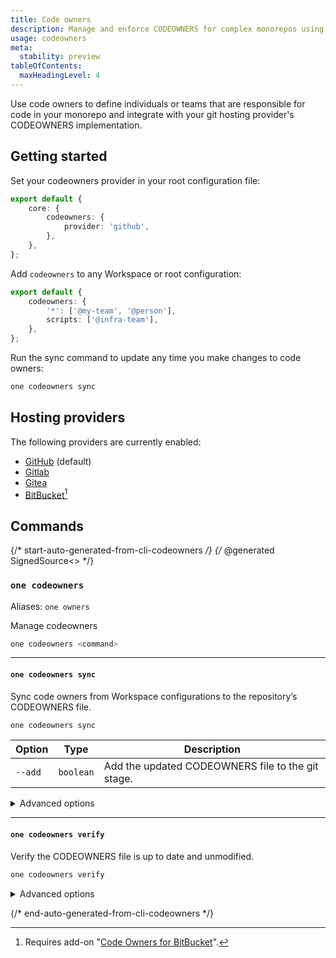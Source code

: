 ```yaml
---
title: Code owners
description: Manage and enforce CODEOWNERS for complex monorepos using oneRepo.
usage: codeowners
meta:
  stability: preview
tableOfContents:
  maxHeadingLevel: 4
---
```


Use code owners to define individuals or teams that are responsible for code in your monorepo and integrate with your git hosting provider's CODEOWNERS implementation.

## Getting started

Set your codeowners provider in your root configuration file:

```ts title="./onerepo.config.ts"
export default {
	core: {
		codeowners: {
			provider: 'github',
		},
	},
};
```

Add `codeowners` to any Workspace or root configuration:

```ts title="./modules/workspace/onerepo.config.ts
export default {
	codeowners: {
		'*': ['@my-team', '@person'],
		scripts: ['@infra-team'],
	},
};
```

Run the sync command to update any time you make changes to code owners:

```sh
one codeowners sync
```

## Hosting providers

The following providers are currently enabled:

- [GitHub](https://docs.github.com/en/repositories/managing-your-repositorys-settings-and-features/customizing-your-repository/about-code-owners) (default)
- [Gitlab](https://docs.gitlab.com/ee/user/project/codeowners/#codeowners-file)
- [Gitea](https://docs.gitea.com/usage/code-owners)
- [BitBucket](https://marketplace.atlassian.com/apps/1218598/code-owners-for-bitbucket?tab=overview&hosting=cloud)[^bitbucket]

[^bitbucket]: Requires add-on "[Code Owners for BitBucket](https://marketplace.atlassian.com/apps/1218598/code-owners-for-bitbucket?tab=overview&hosting=cloud)".

## Commands

{/* start-auto-generated-from-cli-codeowners */}
{/* @generated SignedSource<<cff48ac9a67494c4eb16ba14cc97e975>> */}

### `one codeowners`

Aliases: `one owners`

Manage codeowners

```sh
one codeowners <command>
```

---

#### `one codeowners sync`

Sync code owners from Workspace configurations to the repository’s CODEOWNERS file.

```sh
one codeowners sync
```

| Option  | Type      | Description                                       |
| ------- | --------- | ------------------------------------------------- |
| `--add` | `boolean` | Add the updated CODEOWNERS file to the git stage. |

<details>

<summary>Advanced options</summary>

| Option       | Type                                             | Description                                                                 | Required |
| ------------ | ------------------------------------------------ | --------------------------------------------------------------------------- | -------- |
| `--provider` | `"github"`, `"gitlab"`, `"gitea"`, `"bitbucket"` | Codeowner provider determines where the CODEOWNERS file(s) will be written. | ✅       |

</details>

---

#### `one codeowners verify`

Verify the CODEOWNERS file is up to date and unmodified.

```sh
one codeowners verify
```

<details>

<summary>Advanced options</summary>

| Option       | Type                                             | Description                                                                 | Required |
| ------------ | ------------------------------------------------ | --------------------------------------------------------------------------- | -------- |
| `--provider` | `"github"`, `"gitlab"`, `"gitea"`, `"bitbucket"` | Codeowner provider determines where the CODEOWNERS file(s) will be written. | ✅       |

</details>

{/* end-auto-generated-from-cli-codeowners */}
